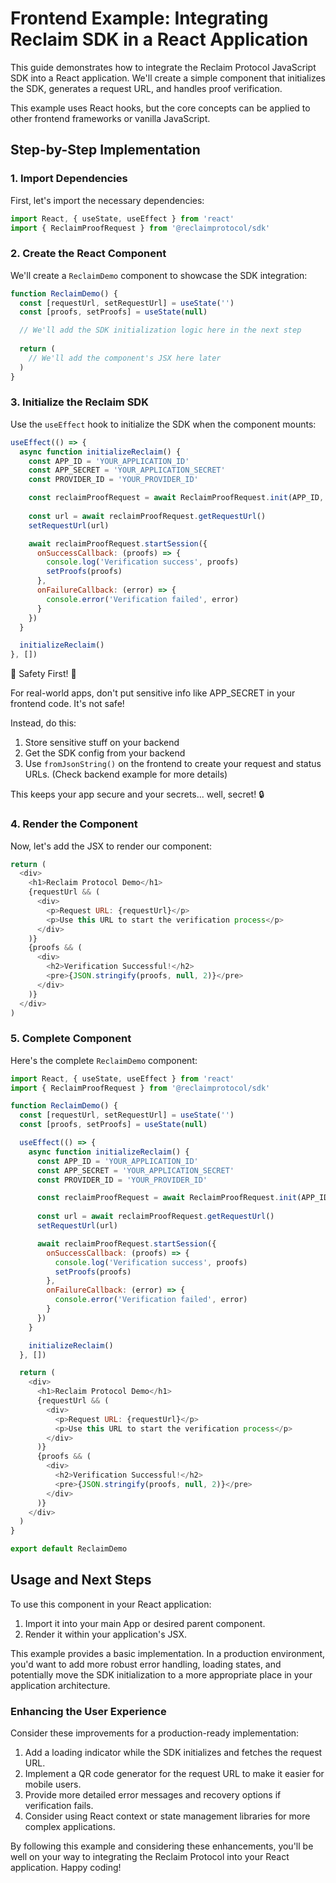 
# Frontend Example: Integrating Reclaim SDK in a React Application

This guide demonstrates how to integrate the Reclaim Protocol JavaScript SDK into a React application. We'll create a simple component that initializes the SDK, generates a request URL, and handles proof verification.

<Callout type="info">
  This example uses React hooks, but the core concepts can be applied to other frontend frameworks or vanilla JavaScript.
</Callout>

## Step-by-Step Implementation

### 1. Import Dependencies

First, let's import the necessary dependencies:

```javascript
import React, { useState, useEffect } from 'react'
import { ReclaimProofRequest } from '@reclaimprotocol/sdk'
```

### 2. Create the React Component

We'll create a `ReclaimDemo` component to showcase the SDK integration:

```javascript
function ReclaimDemo() {
  const [requestUrl, setRequestUrl] = useState('')
  const [proofs, setProofs] = useState(null)

  // We'll add the SDK initialization logic here in the next step
  
  return (
    // We'll add the component's JSX here later
  )
}
```

### 3. Initialize the Reclaim SDK

Use the `useEffect` hook to initialize the SDK when the component mounts:

```javascript
useEffect(() => {
  async function initializeReclaim() {
    const APP_ID = 'YOUR_APPLICATION_ID'
    const APP_SECRET = 'YOUR_APPLICATION_SECRET'
    const PROVIDER_ID = 'YOUR_PROVIDER_ID'

    const reclaimProofRequest = await ReclaimProofRequest.init(APP_ID, APP_SECRET, PROVIDER_ID)
    
    const url = await reclaimProofRequest.getRequestUrl()
    setRequestUrl(url)

    await reclaimProofRequest.startSession({
      onSuccessCallback: (proofs) => {
        console.log('Verification success', proofs)
        setProofs(proofs)
      },
      onFailureCallback: (error) => {
        console.error('Verification failed', error)
      }
    })
  }

  initializeReclaim()
}, [])
```

<Callout type="warning">
  🚨 Safety First! 🚨
  
  For real-world apps, don't put sensitive info like APP_SECRET in your frontend code. It's not safe!
  
  Instead, do this:
  1. Store sensitive stuff on your backend
  2. Get the SDK config from your backend
  3. Use `fromJsonString()` on the frontend to create your request and status URLs. (Check backend example for more details)
  
  This keeps your app secure and your secrets... well, secret! 🔒
</Callout>

### 4. Render the Component

Now, let's add the JSX to render our component:

```javascript
return (
  <div>
    <h1>Reclaim Protocol Demo</h1>
    {requestUrl && (
      <div>
        <p>Request URL: {requestUrl}</p>
        <p>Use this URL to start the verification process</p>
      </div>
    )}
    {proofs && (
      <div>
        <h2>Verification Successful!</h2>
        <pre>{JSON.stringify(proofs, null, 2)}</pre>
      </div>
    )}
  </div>
)
```

### 5. Complete Component

Here's the complete `ReclaimDemo` component:

```javascript
import React, { useState, useEffect } from 'react'
import { ReclaimProofRequest } from '@reclaimprotocol/sdk'

function ReclaimDemo() {
  const [requestUrl, setRequestUrl] = useState('')
  const [proofs, setProofs] = useState(null)

  useEffect(() => {
    async function initializeReclaim() {
      const APP_ID = 'YOUR_APPLICATION_ID'
      const APP_SECRET = 'YOUR_APPLICATION_SECRET'
      const PROVIDER_ID = 'YOUR_PROVIDER_ID'

      const reclaimProofRequest = await ReclaimProofRequest.init(APP_ID, APP_SECRET, PROVIDER_ID)
      
      const url = await reclaimProofRequest.getRequestUrl()
      setRequestUrl(url)

      await reclaimProofRequest.startSession({
        onSuccessCallback: (proofs) => {
          console.log('Verification success', proofs)
          setProofs(proofs)
        },
        onFailureCallback: (error) => {
          console.error('Verification failed', error)
        }
      })
    }

    initializeReclaim()
  }, [])

  return (
    <div>
      <h1>Reclaim Protocol Demo</h1>
      {requestUrl && (
        <div>
          <p>Request URL: {requestUrl}</p>
          <p>Use this URL to start the verification process</p>
        </div>
      )}
      {proofs && (
        <div>
          <h2>Verification Successful!</h2>
          <pre>{JSON.stringify(proofs, null, 2)}</pre>
        </div>
      )}
    </div>
  )
}

export default ReclaimDemo
```

## Usage and Next Steps

To use this component in your React application:

1. Import it into your main App or desired parent component.
2. Render it within your application's JSX.

<Callout type="info">
  This example provides a basic implementation. In a production environment, you'd want to add more robust error handling, loading states, and potentially move the SDK initialization to a more appropriate place in your application architecture.
</Callout>

### Enhancing the User Experience

Consider these improvements for a production-ready implementation:

1. Add a loading indicator while the SDK initializes and fetches the request URL.
2. Implement a QR code generator for the request URL to make it easier for mobile users.
3. Provide more detailed error messages and recovery options if verification fails.
4. Consider using React context or state management libraries for more complex applications.

By following this example and considering these enhancements, you'll be well on your way to integrating the Reclaim Protocol into your React application. Happy coding!


